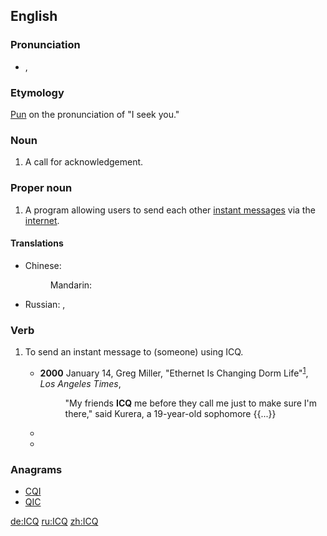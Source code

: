 ==English==
{{wikipedia}}

===Pronunciation===
* {{enPR|ī"sē-kyū'}}, {{IPA|/ˌaɪsiːˈkjuː/|lang=en}}

===Etymology===
[[pun|Pun]] on the pronunciation of "I seek you."

===Noun===
{{en-noun}}

# {{context|ham radio|lang=en}} A call for acknowledgement.

===Proper noun===
{{en-proper noun}}

# {{context|Internet|lang=en}} A program allowing users to send each other [[instant message]]s via the [[internet]].

====Translations====
{{trans-top|ICQ}}
* Chinese:
*: Mandarin: {{t+|cmn|ICQ|sc=Latn}}
{{trans-mid}}
* Russian: {{t+|ru|ICQ|sc=Latn}}, {{t|ru|а́ська|f}} {{qualifier|slang}}
{{trans-bottom}}

===Verb===
{{en-verb}}

# {{context|transitive|Internet|lang=en}} To send an instant message to (someone) using ICQ.
#* '''2000''' January 14, Greg Miller, "Ethernet Is Changing Dorm Life"<sup>[http://pqasb.pqarchiver.com/latimes/access/47965739.html?dids=47965739:47965739&FMT=ABS&FMTS=ABS:FT]</sup>, ''Los Angeles Times'',
#*: "My friends '''ICQ''' me before they call me just to make sure I'm there," said Kurera, a 19-year-old sophomore {{...}}
#* {{quote-book|2002|Mike Savage|Lake Effect|url=http://books.google.com/books?id=FYPXCIFASH4C|isbn=1886028443|page=94|publisher=Savage Press <!-- apparently a legitimate publisher -->
|passage=I'll log-on in Hawaii. If needed we can '''ICQ''' from there.}}
#* {{quote-book|2004|Michael C. Westwood|Meeting the President|url=http://books.google.com/books?id=yWYv1sgNue8C|isbn=1589612973|page=94
|passage=It shut him up. Never had him '''ICQ''' me again.}}

===Anagrams===
* [[CQI#English|CQI]]
* [[QIC#English|QIC]]

[[de:ICQ]]
[[ru:ICQ]]
[[zh:ICQ]]